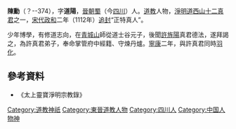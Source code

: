 {{Otheruses|subject=道教人物陳勳|other=同名廣式點心廚師|陳勛}}

'''陳勳'''（？--374），字'''道陽'''，[[晉朝|晉朝]][[四川省|蜀]]（今[[四川|四川]]）人。[[道教|道教]]人物，[[淨明道|淨明道]][[西山十二真君|西山十二真君]]之一，[[宋代|宋代]][[政和|政和]]二年（1112年）[[追封|追封]]“正特真人”。

少年博學，有修道志向，在[[青城山|青城山]]師從道士谷元子，後聞[[許旌陽|許旌陽]]真君德法，遂拜謁之，為許真君弟子，奉命掌管府中經籍、守煉丹爐。[[寧康|寧康]]二年，與許真君同時[[羽化|羽化]]。

==參考資料==
*《太上靈寶淨明宗教錄》

{{西山十二真君}}
[[Category:道教神祇|Category:道教神祇]]
[[Category:東晉道教人物|Category:東晉道教人物]]
[[Category:四川人|Category:四川人]]
[[Category:中国人物神|Category:中国人物神]]